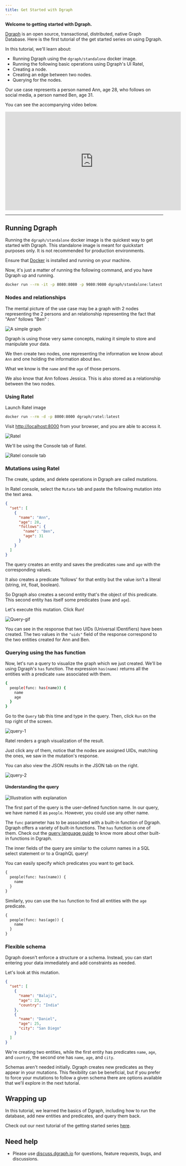 ```yaml
---
title: Get Started with Dgraph
---
```


**Welcome to getting started with Dgraph.**

[Dgraph](https://dgraph.io) is an open source, transactional, distributed,
native Graph Database. Here is the first tutorial of the get started series on
using Dgraph.

In this tutorial, we'll learn about:

- Running Dgraph using the `dgraph/standalone` docker image.
- Running the following basic operations using Dgraph's UI Ratel,
- Creating a node.
- Creating an edge between two nodes.
- Querying for the nodes.

Our use case represents a person named Ann, age 28, who follows on social media,
a person named Ben, age 31.

You can see the accompanying video below.

<iframe
  width="560"
  height="315"
  src="https://www.youtube.com/embed/u73ovhDCPQQ"
  title="YouTube video player"
  frameborder="0"
  allow="accelerometer; autoplay; clipboard-write; encrypted-media; gyroscope; picture-in-picture"
  allowfullscreen
></iframe>

---

## Running Dgraph

Running the `dgraph/standalone` docker image is the quickest way to get started
with Dgraph. This standalone image is meant for quickstart purposes only. It is
not recommended for production environments.

Ensure that [Docker](https://docs.docker.com/install/) is installed and running
on your machine.

Now, it's just a matter of running the following command, and you have Dgraph up
and running.

```sh
docker run --rm -it -p 8080:8080 -p 9080:9080 dgraph/standalone:latest
```

### Nodes and relationships

The mental picture of the use case may be a graph with 2 nodes representing the
2 persons and an relationship representing the fact that "Ann" follows "Ben" :

![A simple graph](/images/dgraph/guides/get-started-with-dgraph/gs-1.png)

Dgraph is using those very same concepts, making it simple to store and
manipulate your data.

We then create two nodes, one representing the information we know about `Ann`
and one holding the information about `Ben`.

What we know is the `name` and the `age` of those persons.

We also know that Ann follows Jessica. This is also stored as a relationship
between the two nodes.

### Using Ratel

Launch Ratel image

```sh
docker run --rm -d -p 8000:8000 dgraph/ratel:latest
```

Visit [http://localhost:8000](http://localhost:8000) from your browser, and you
are able to access it.

![Ratel](/images/dgraph/guides/get-started-with-dgraph/gs-2.png)

We'll be using the Console tab of Ratel.

![Ratel console tab](/images/dgraph/guides/get-started-with-dgraph/gs-3.png)

### Mutations using Ratel

The create, update, and delete operations in Dgraph are called mutations.

In Ratel console, select the `Mutate` tab and paste the following mutation into
the text area.

```json
{
  "set": [
    {
      "name": "Ann",
      "age": 28,
      "follows": {
        "name": "Ben",
        "age": 31
      }
    }
  ]
}
```

The query creates an entity and saves the predicates `name` and `age` with the
corresponding values.

It also creates a predicate 'follows' for that entity but the value isn't a
literal (string, int, float, boolean).

So Dgraph also creates a second entity that's the object of this predicate. This
second entity has itself some predicates (`name` and `age`).

Let's execute this mutation. Click Run!

![Query-gif](/images/dgraph/guides/get-started-with-dgraph/mutate-example.gif)

You can see in the response that two UIDs (Universal IDentifiers) have been
created. The two values in the `"uids"` field of the response correspond to the
two entities created for Ann and Ben.

### Querying using the has function

Now, let's run a query to visualize the graph which we just created. We'll be
using Dgraph's `has` function. The expression `has(name)` returns all the
entities with a predicate `name` associated with them.

```sh
{
  people(func: has(name)) {
    name
    age
  }
}
```

Go to the `Query` tab this time and type in the query. Then, click `Run` on the
top right of the screen.

![query-1](/images/dgraph/guides/get-started-with-dgraph/query-1.png)

Ratel renders a graph visualization of the result.

Just click any of them, notice that the nodes are assigned UIDs, matching the
ones, we saw in the mutation's response.

You can also view the JSON results in the JSON tab on the right.

![query-2](/images/dgraph/guides/get-started-with-dgraph/query-2.png)

#### Understanding the query

![Illustration with explanation](/images/dgraph/guides/get-started-with-dgraph/explain-query-2.JPG)

The first part of the query is the user-defined function name. In our query, we
have named it as `people`. However, you could use any other name.

The `func` parameter has to be associated with a built-in function of Dgraph.
Dgraph offers a variety of built-in functions. The `has` function is one of
them. Check out the [query language guide](/dgraph/dql/schema/overview) to know
more about other built-in functions in Dgraph.

The inner fields of the query are similar to the column names in a SQL select
statement or to a GraphQL query!

You can easily specify which predicates you want to get back.

```graphql
{
  people(func: has(name)) {
    name
  }
}
```

Similarly, you can use the `has` function to find all entities with the `age`
predicate.

```graphql
{
  people(func: has(age)) {
    name
  }
}
```

### Flexible schema

Dgraph doesn't enforce a structure or a schema. Instead, you can start entering
your data immediately and add constraints as needed.

Let's look at this mutation.

```json
{
  "set": [
    {
      "name": "Balaji",
      "age": 23,
      "country": "India"
    },
    {
      "name": "Daniel",
      "age": 25,
      "city": "San Diego"
    }
  ]
}
```

We're creating two entities, while the first entity has predicates `name`,
`age`, and `country`, the second one has `name`, `age`, and `city`.

Schemas aren't needed initially. Dgraph creates new predicates as they appear in
your mutations. This flexibility can be beneficial, but if you prefer to force
your mutations to follow a given schema there are options available that we'll
explore in the next tutorial.

## Wrapping up

In this tutorial, we learned the basics of Dgraph, including how to run the
database, add new entities and predicates, and query them back.

Check out our next tutorial of the getting started series
[here](./basic-operations).

## Need help

- Please use [discuss.dgraph.io](https://discuss.dgraph.io) for questions,
  feature requests, bugs, and discussions.
